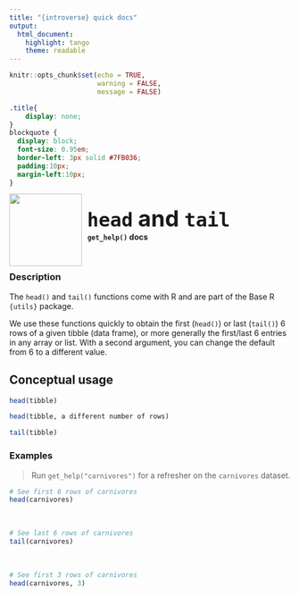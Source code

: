 ```yaml
---
title: "{introverse} quick docs"
output: 
  html_document:
    highlight: tango
    theme: readable
---
```



```r
knitr::opts_chunk$set(echo = TRUE, 
                      warning = FALSE, 
                      message = FALSE)
```

```css
.title{
    display: none;
}
blockquote {
  display: block;
  font-size: 0.95em;
  border-left: 3px solid #7FB036;
  padding:10px;
  margin-left:10px;
}
```

<div>
<br>
 <img src = "logo.png" style = "float:left;height:130px;margin-top:-20px;">
 <span style = "font-weight:bold;font-size:40px;"> 
  &nbsp;<code>head</code> and <code>tail</code>
 </span>
 <br>
 <b>&nbsp;&nbsp;&nbsp;<code>get_help()</code> docs</b>
</div>
<br>

### Description

The `head()` and `tail()` functions come with R and are part of the Base R `{utils}` package.
  
We use these functions quickly to obtain the first (`head()`) or last (`tail()`) 6 rows of a given tibble (data frame), or more generally the first/last 6 entries in any array or list. With a second argument, you can change the default from 6 to a different value.



## Conceptual usage 

```r
head(tibble)

head(tibble, a different number of rows)

tail(tibble)
```

### Examples

> Run `get_help("carnivores")` for a refresher on the `carnivores` dataset.

```r
# See first 6 rows of carnivores
head(carnivores)
```

<br>  <!-- Do not delete the <br>, and make sure to keep the previous and following lines blank. -->


```r
# See last 6 rows of carnivores
tail(carnivores)
```

<br> 


```r
# See first 3 rows of carnivores
head(carnivores, 3)
```
